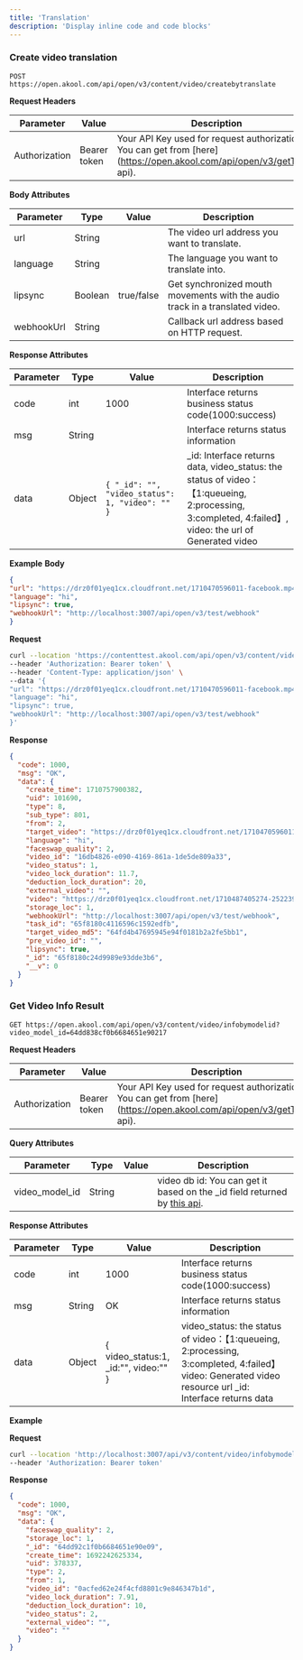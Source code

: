 ```yaml
---
title: 'Translation'
description: 'Display inline code and code blocks'
---
```



### Create video translation

```
POST https://open.akool.com/api/open/v3/content/video/createbytranslate
```

**Request Headers**

| **Parameter** | **Value**    | **Description**                                                                                                        |
|---------------|--------------|------------------------------------------------------------------------------------------------------------------------|
| Authorization | Bearer token | Your API Key used for request authorization. You can get from [here](https://open.akool.com/api/open/v3/getToken api). |

**Body Attributes**

| **Parameter** | **Type** | **Value**  | **Description**                                                              |
|---------------|----------|------------|------------------------------------------------------------------------------|
| url           | String   |            | The video url address you want to translate.                                 |
| language      | String   |            | The language you want to translate into.                                     |
| lipsync       | Boolean  | true/false | Get synchronized mouth movements with the audio track in a translated video. |
| webhookUrl    | String   |            | Callback url address based on HTTP request.                                  |

**Response Attributes**

| **Parameter** | **Type** | **Value**                                       | **Description**                                                                                                                                       |
|---------------|----------|-------------------------------------------------|-------------------------------------------------------------------------------------------------------------------------------------------------------|
| code          | int      | 1000                                            | Interface returns business status code(1000:success)                                                                                                  |
| msg           | String   |                                                 | Interface returns status information                                                                                                                  |
| data          | Object   | `{ "_id": "", "video_status": 1, "video": "" }` | \_id: Interface returns data, video_status: the status of video： 【1:queueing, 2:processing, 3:completed, 4:failed】, video: the url of Generated video |

**Example**
**Body**
```json
{
"url": "https://drz0f01yeq1cx.cloudfront.net/1710470596011-facebook.mp4",
"language": "hi",
"lipsync": true,
"webhookUrl": "http://localhost:3007/api/open/v3/test/webhook"
}
```

**Request**

<CodeGroup>

```bash cURL
curl --location 'https://contenttest.akool.com/api/open/v3/content/video/createbytranslate' \
--header 'Authorization: Bearer token' \
--header 'Content-Type: application/json' \
--data '{
"url": "https://drz0f01yeq1cx.cloudfront.net/1710470596011-facebook.mp4",
"language": "hi",
"lipsync": true,
"webhookUrl": "http://localhost:3007/api/open/v3/test/webhook"
}'
```
</CodeGroup>

**Response**

```json
{
  "code": 1000,
  "msg": "OK",
  "data": {
    "create_time": 1710757900382,
    "uid": 101690,
    "type": 8,
    "sub_type": 801,
    "from": 2,
    "target_video": "https://drz0f01yeq1cx.cloudfront.net/1710470596011-facebook.mp4",
    "language": "hi",
    "faceswap_quality": 2,
    "video_id": "16db4826-e090-4169-861a-1de5de809a33",
    "video_status": 1,
    "video_lock_duration": 11.7,
    "deduction_lock_duration": 20,
    "external_video": "",
    "video": "https://drz0f01yeq1cx.cloudfront.net/1710487405274-252239be-3411-4084-9e84-bf92eb78fbba-2031.mp4",
    "storage_loc": 1,
    "webhookUrl": "http://localhost:3007/api/open/v3/test/webhook",
    "task_id": "65f8180c4116596c1592edfb",
    "target_video_md5": "64fd4b47695945e94f0181b2a2fe5bb1",
    "pre_video_id": "",
    "lipsync": true,
    "_id": "65f8180c24d9989e93dde3b6",
    "__v": 0
  }
}
```

### Get  Video Info Result

```
GET https://open.akool.com/api/open/v3/content/video/infobymodelid?video_model_id=64dd838cf0b6684651e90217
```

**Request Headers**

| **Parameter** | **Value**    | **Description**                                                                                                        |
|---------------|--------------|------------------------------------------------------------------------------------------------------------------------|
| Authorization | Bearer token | Your API Key used for request authorization. You can get from [here](https://open.akool.com/api/open/v3/getToken api). |

**Query Attributes**

| **Parameter**  | **Type** | **Value** | **Description**                                                                                                                                |
|----------------|----------|-----------|------------------------------------------------------------------------------------------------------------------------------------------------|
| video_model_id | String   |           | video db id: You can get it based on the _id field returned by [this api](https://open.akool.com/api/open/v3/content/video/createbytranslate). |

**Response Attributes**

| **Parameter** | **Type** | **Value**                            | **Description**                                                                                                                                      |
|---------------|----------|--------------------------------------|------------------------------------------------------------------------------------------------------------------------------------------------------|
| code          | int      | 1000                                 | Interface returns business status code(1000:success)                                                                                                 |
| msg           | String   | OK                                   | Interface returns status information                                                                                                                 |
| data          | Object   | { video_status:1, _id:"", video:"" } | video_status: the status of video：【1:queueing, 2:processing, 3:completed, 4:failed】 video:  Generated video resource url _id: Interface returns data |

**Example**

**Request**

```bash
curl --location 'http://localhost:3007/api/v3/content/video/infobymodelid?video_model_id=64b126c4a680e8edea44f02b' \
--header 'Authorization: Bearer token'
```

**Response**

```json
{
  "code": 1000,
  "msg": "OK",
  "data": {
    "faceswap_quality": 2,
    "storage_loc": 1,
    "_id": "64dd92c1f0b6684651e90e09",
    "create_time": 1692242625334,
    "uid": 378337,
    "type": 2,
    "from": 1,
    "video_id": "0acfed62e24f4cfd8801c9e846347b1d",
    "video_lock_duration": 7.91,
    "deduction_lock_duration": 10,
    "video_status": 2,
    "external_video": "",
    "video": ""
  }
}
```